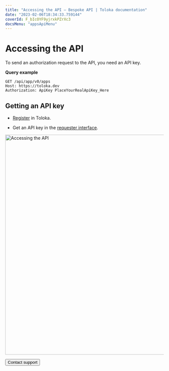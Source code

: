 ```yaml
---
title: "Accessing the API — Bespoke API | Toloka documentation"
date: "2023-02-06T18:34:33.759144"
coverId: F_bIcOYF9yjrxkPZrXc3
docsMenu: "appsApiMenu"
---
```



# Accessing the API

To send an authorization request to the API, you need an API key.

**Query example**

```http
GET /api/app/v0/apps
Host: https://toloka.dev
Authorization: ApiKey PlaceYourRealApiKey_Here
```

## Getting an API key

- [Register](/docs/guide/access) in Toloka.

- Get an API key in the [requester interface](https://platform.toloka.ai/requester/profile/integration).

<Image width="700px" withBackground imageId="1675427152706" alt="Accessing the API" />

<Button view="defaultInverse" size="l" type="link" url="/docs/guide/troubleshooting/support?form-source=apps-api-index">Contact support</Button>
